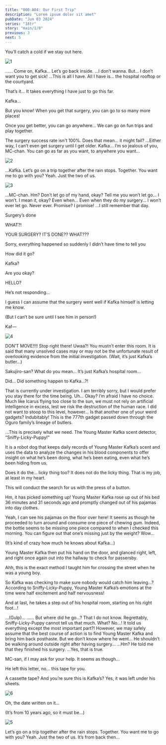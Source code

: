 ```yaml
---
title: "000-A04: Our First Trip"
description: "Lorem ipsum dolor sit amet"
pubDate: "Jun 03 2024"
series: "18tr"
story: "main/1/0"
previous: 3
next: 5
---
```



<Flashback start />

<Bubble character="MC">
You’ll catch a cold if we stay out here.
</Bubble>

![1](1.png)

<Bubble character="Kafka" name="Boy in Hospital Clothing">
……
</Bubble>

<Bubble character="MC">
Come on, Kafka… Let’s go back inside.
</Bubble>

<Bubble character="Kafka">
…I don’t wanna.
</Bubble>

<Bubble character="MC">
But… I don’t want you to get sick!
</Bubble>

<Bubble character="Kafka">
…This is all I have. All I have is… the hospital rooftop or the courtyard.

That’s it… It takes everything I have just to go this far.
</Bubble>

<Bubble character="MC">
Kafka…

But you know! When you get that surgery, you can go to so many more places!

Once you get better, you can go anywhere… We can go on fun trips and play together.
</Bubble>

<Bubble character="Kafka">
The surgery success rate isn't 100%.
</Bubble>

<Bubble character="MC">
Does that mean… it might fail?
</Bubble>

<Bubble character="Kafka">
…Either way, I can’t even get surgery until I get older.
</Bubble>

<Bubble character="MC">
Kafka…
</Bubble>

<Bubble character="Kafka">
I’m so jealous of you, MC-chan. You can go as far as you want, to anywhere you want…
</Bubble>

![2](2.png)

<Bubble character="MC">
…Kafka. Let’s go on a trip together after the rain stops. Together.
</Bubble>

<Bubble character="Kafka">
You want me to go with you?
</Bubble>

<Bubble character="MC">
Yeah. Just the two of us.
</Bubble>

![3](3.png)

<Bubble character="Kafka">
…MC-chan.
</Bubble>

<Bubble character="MC">
Hm?
</Bubble>

<Bubble character="Kafka">
Don’t let go of my hand, okay? Tell me you won’t let go…
</Bubble>

<Bubble character="MC">
I won’t.
</Bubble>

<Bubble character="Kafka">
I mean it, okay? Even when… Even when they do my surgery…
</Bubble>

<Bubble character="MC">
I won’t ever let go. Never ever.
</Bubble>

<Bubble character="Kafka">
Promise?
</Bubble>

<Bubble character="MC">
I promise!
</Bubble>

<Flashback end />

<Location name="Oguro Hospital - Hallway"/>

<Bubble character="MC">
…I still remember that day.
</Bubble>

<Phone to="Kafka Oguro">
<div data-character="Kafka"><div>
    <p>Surgery’s done</p>
</div></div>

<div class="sent">
    <p>WHAT?!</p>
    <p>YOUR SURGERY? IT’S DONE?? WHAT???</p>
</div>

<div data-character="Kafka"><div>
    <p>Sorry, everything happened so suddenly I didn’t have time to tell you</p>
</div></div>

<div class="sent">
    <p>How did it go?</p>
    <p>Kafka?</p>
    <p>Are you okay?</p>
    <p>HELLO?</p>
</div>
</Phone>

<Bubble character="MC">
He’s not responding…

I guess I can assume that the surgery went well if Kafka himself is letting me know.

(But I can’t be sure until I see him in person!)
</Bubble>

<Location name="Oguro Hospital - Room"/>

<Bubble character="MC">
Kaf—
</Bubble>

![4](4.png)

<Bubble character="Sakujiro" name="Man with Thin Glasses">
DON’T MOVE!!!! Stop right there!
</Bubble>

<Bubble character="MC">
Uwaa?!
</Bubble>

<Bubble character="Sakujiro" name="Man with Thin Glasses">
You mustn’t enter this room. It is said that many unsolved cases may or may not be the unfortunate result of overlooking evidence from the initial investigation.
</Bubble>

<Bubble character="MC">
(Wait, it’s just Kafka’s butler…)

Sakujiro-san? What do you mean… It’s just Kafka’s hospital room…

Did… Did something happen to Kafka…?!
</Bubble>

<Bubble character="Sakujiro">
That is currently under investigation. I am terribly sorry, but I would prefer you stay there for the time being.
</Bubble>

<Bubble character="MC">
Uh… Okay?
</Bubble>

<Bubble character="Sakujiro">
I’m afraid I have no choice. Much like Icarus flying too close to the sun, we must not rely on artificial intelligence in excess, lest we risk the destruction of the human race. I did not want to stoop to this level, however…
</Bubble>

<Bubble character="MC">
Is that another one of your weird gadgets?
</Bubble>

<Bubble character="Sakujiro">
Indubitably! This is the 777th gadget passed down through the Oguro family’s lineage of butlers.

…This is precisely what we need. The Young Master Kafka scent detector, “Sniffy-Licky-Puppy!”

It is a robot dog that keeps daily records of Young Master Kafka’s scent and uses the data to analyze the changes in his blood components to offer insight on what he’s been doing, what he’s been eating, even what he’s been hiding from us.
</Bubble>

<Bubble character="MC">
Does it do the… licky thing too?
</Bubble>

<Bubble character="Sakujiro">
It does not do the licky thing. That is my job, at least in my heart.

This will conduct the search for us with the press of a button.

Hm, it has picked something up! Young Master Kafka rose up out of his bed 36 minutes and 31 seconds ago and promptly changed out of his pajamas into day clothes.
</Bubble>

<Bubble character="MC">
Yeah, I can see his pajamas on the floor over here!
</Bubble>

<Bubble character="Sakujiro">
It seems as though he proceeded to turn around and consume one piece of chewing gum. Indeed, the bottle seems to be missing one piece compared to when I checked this morning.
</Bubble>

<Bubble character="MC">
You can figure out that one’s missing just by the weight? Wow…

(It’s kind of crazy how much he knows about Kafka…)
</Bubble>

<Bubble character="Sakujiro">
Young Master Kafka then put his hand on the door, and glanced right, left, and right once again out into the hallway to check for passersby.

Ahh, this is the exact method I taught him for crossing the street when he was a young boy.
</Bubble>

<Bubble character="MC">
So Kafka was checking to make sure nobody would catch him leaving…?
</Bubble>

<Bubble character="Sakujiro">
According to Sniffy-Licky-Puppy, Young Master Kafka’s emotions at the time were half excitement and half nervousness!

And at last, he takes a step out of his hospital room, starting on his right foot…!
</Bubble>

<Bubble character="MC">
…(Gulp)…
</Bubble>

<Bubble character="Sakujiro">
……
</Bubble>

<Bubble character="MC">
But where did he go…?
</Bubble>

<Bubble character="Sakujiro">
That I do not know. Regrettably, Sniffy-Licky-Puppy cannot tell us that much.
</Bubble>

<Bubble character="MC">
What? No…! It told us everything except the most important part?!
</Bubble>

<Bubble character="Sakujiro">
However, we may safely assume that the best course of action is to find Young Master Kafka and bring him back posthaste.
</Bubble>

<Bubble character="MC">
But we don’t know where he went… He shouldn’t be walking around outside right after having surgery…
</Bubble>

<Bubble character="Sakujiro">
…Hm?
</Bubble>

<Bubble character="MC">
He told me that they finished his surgery.
</Bubble>

<Bubble character="Sakujiro">
…Yes, that is true.

MC-san, if I may ask for your help. It seems as though…

He left this letter, no… this tape for you.
</Bubble>

<Bubble character="MC">
A cassette tape? And you’re sure this is Kafka’s?
</Bubble>

<Bubble character="Sakujiro">
Yes, it was left under his sheets.
</Bubble>

![6](6.png)

<Bubble character="MC">
Oh, the date written on it…

(It’s from 10 years ago, so it must be…)
</Bubble>

<Flashback start />

![5](5.png)

<Bubble character="MC">
Let’s go on a trip together after the rain stops. Together.
</Bubble>

<Bubble character="Kafka">
You want me to go with you?
</Bubble>

<Bubble character="MC">
Yeah. Just the two of us.
</Bubble>

<Flashback end />

<Bubble character="MC">
It’s from back then…
</Bubble>
